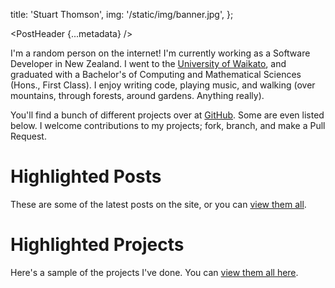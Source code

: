 
  title: 'Stuart Thomson',
  img: '/static/img/banner.jpg',
};

<PostHeader {...metadata} />

I'm a random person on the internet! I'm currently working as a Software Developer in New Zealand. I went to the [University of Waikato](https://waikato.ac.nz), and graduated with a Bachelor's of Computing and Mathematical Sciences (Hons., First Class). I enjoy writing code, playing music, and walking (over mountains, through forests, around gardens. Anything really).

You'll find a bunch of different projects over at [GitHub](https://github.com/s-thom). Some are even listed below. I welcome contributions to my projects; fork, branch, and make a Pull Request.

# Highlighted Posts

These are some of the latest posts on the site, or you can [view them all](/posts).

<PostHeaderList pages={featuredPosts} />

# Highlighted Projects

Here's a sample of the projects I've done. You can [view them all here](/posts).

<PostHeaderList pages={featuredProjects} />
